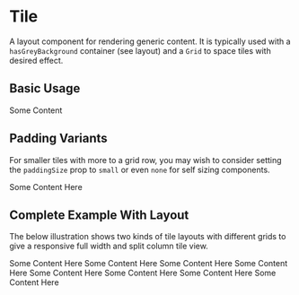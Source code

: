 
<Meta title="Tile" component={Tile} />

# Tile

A layout component for rendering generic content. It is typically used with a `hasGreyBackground` container (see layout) and a `Grid` to space tiles with desired effect.

<ArgsTable for={Tile} />

## Basic Usage

<Canvas>
  <Story name="Basic Usage">
    <Tile>Some Content</Tile>
  </Story>
</Canvas>

<RenderHtmlMarkup component="Tile" story="Basic Usage" />

## Padding Variants

For smaller tiles with more to a grid row, you may wish to consider setting the `paddingSize` prop to `small` or even `none` for self sizing components.

<Canvas>
  <Story name="Padding Variants">
    <Tile paddingSize="small">Some Content Here</Tile>
  </Story>
</Canvas>

<RenderHtmlMarkup component="Tile" story="Padding Variants" />

## Complete Example With Layout

The below illustration shows two kinds of tile layouts with different grids to give a responsive full width and split column tile view.

<Canvas>
  <Story name="Tile Layouts">
    <PageContainer hasMaxWidth hasGreyBackground>
      <Grid className={elMb7}>
        <Col>
          <Tile paddingSize="small">Some Content Here</Tile>
        </Col>
        <Col>
          <Tile paddingSize="small">Some Content Here</Tile>
        </Col>
        <Col>
          <Tile paddingSize="small">Some Content Here</Tile>
        </Col>
        <Col>
          <Tile paddingSize="small">Some Content Here</Tile>
        </Col>
        <Col>
          <Tile paddingSize="small">Some Content Here</Tile>
        </Col>
        <Col>
          <Tile paddingSize="small">Some Content Here</Tile>
        </Col>
      </Grid>
      <GridThirds>
        <ColSplitThird>
          <Tile>Some Content Here</Tile>
        </ColSplitThird>
        <ColSplitTwoThirds>
          <Tile>Some Content Here</Tile>
        </ColSplitTwoThirds>
      </GridThirds>
    </PageContainer>
  </Story>
</Canvas>

<RenderHtmlMarkup component="Tile" story="Tile Layouts" />

